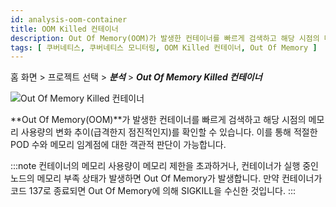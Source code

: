 ```yaml
---
id: analysis-oom-container
title: OOM Killed 컨테이너
description: Out Of Memory(OOM)가 발생한 컨테이너를 빠르게 검색하고 해당 시점의 메모리 사용량의 변화 추이를 확인할 수 있습니다.
tags: [ 쿠버네티스, 쿠버네티스 모니터링, OOM Killed 컨테이너, Out Of Memory ]
---
```


홈 화면 > 프로젝트 선택 > ***분석*** > ***Out Of Memory Killed 컨테이너***

![Out Of Memory Killed 컨테이너](https://img.whatap.io/media/images/whatap_kubernetes_analysis_oom_container.png)

**Out Of Memory(OOM)**가 발생한 컨테이너를 빠르게 검색하고 해당 시점의 메모리 사용량의 변화 추이(급격한지 점진적인지)를 확인할 수 있습니다. 이를 통해 적절한 POD 수와 메모리 임계점에 대한 객관적 판단이 가능합니다.

:::note
컨테이너의 메모리 사용량이 메모리 제한을 초과하거나, 컨테이너가 실행 중인 노드의 메모리 부족 상태가 발생하면 Out Of Memory가 발생합니다. 만약 컨테이너가 코드 137로 종료되면 Out Of Memory에 의해 SIGKILL을 수신한 것입니다.
:::